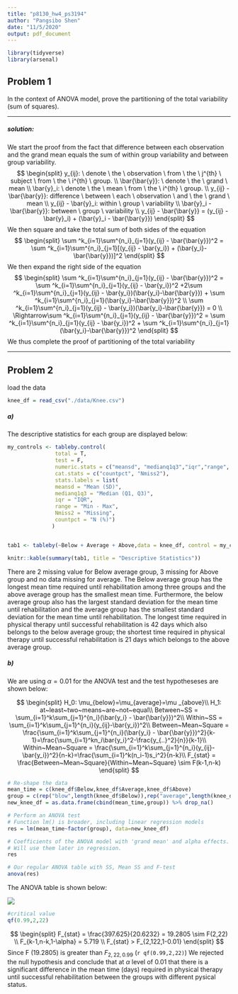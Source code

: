 ```yaml
---
title: "p8130_hw4_ps3194"
author: "Pangsibo Shen"
date: "11/5/2020"
output: pdf_document
---
```


```r
library(tidyverse)
library(arsenal)
```

## **Problem 1**

In the context of ANOVA model, prove the partitioning of the total variability (sum of squares).

------------------------------------

##### **solution:**

We start the proof from the fact that difference between each observation and the grand mean equals the sum of within group variability and between group variability. 
$$
\begin{split}
y_{ij}: \ denote \ the \ observation \ from \ the \ j^{th} \ subject \ from  \ the \  i^{th} \  group. \\
\bar{\bar{y}}: \ denote \ the  \ grand \ mean \\
\bar{y}_i: \ denote \ the  \ mean \ from \ the \ i^{th} \  group. \\
y_{ij} - \bar{\bar{y}}: difference \ between \ each \ observation \ and \ the \ grand \ mean \\
y_{ij} - \bar{y}_i: within \ group \ variability \\
\bar{y}_i - \bar{\bar{y}}: between \ group \ variability \\
y_{ij} - \bar{\bar{y}} = (y_{ij} - \bar{y}_i) + (\bar{y}_i - \bar{\bar{y}}) 
\end{split}
$$
We then square and take the total sum of both sides of the equation
$$
\begin{split}
\sum ^k_{i=1}\sum^{n_i}_{j=1}(y_{ij} - \bar{\bar{y}})^2 = \sum ^k_{i=1}\sum^{n_i}_{j=1}[(y_{ij} - \bar{y_i}) + (\bar{y_i}-\bar{\bar{y}})]^2
\end{split}
$$
We then expand the right side of the equation
$$
\begin{split}
\sum ^k_{i=1}\sum^{n_i}_{j=1}(y_{ij} - \bar{\bar{y}})^2 = \sum ^k_{i=1}\sum^{n_i}_{j=1}(y_{ij} - \bar{y_i})^2 +2\sum ^k_{i=1}\sum^{n_i}_{j=1}(y_{ij} - \bar{y_i})(\bar{y_i}-\bar{\bar{y}}) + \sum ^k_{i=1}\sum^{n_i}_{j=1}(\bar{y_i}-\bar{\bar{y}})^2 \\
\sum ^k_{i=1}\sum^{n_i}_{j=1}(y_{ij} - \bar{y_i})(\bar{y_i}-\bar{\bar{y}}) = 0 \\
\Rightarrow\sum ^k_{i=1}\sum^{n_i}_{j=1}(y_{ij} - \bar{\bar{y}})^2 = \sum ^k_{i=1}\sum^{n_i}_{j=1}(y_{ij} - \bar{y_i})^2  + \sum ^k_{i=1}\sum^{n_i}_{j=1}(\bar{y_i}-\bar{\bar{y}})^2
\end{split}
$$
We thus complete the proof of partitioning of the total variability

------------------

## **Problem 2**

load the data
```r
knee_df = read_csv("./data/Knee.csv")
```

##### **a)**

The descriptive statistics for each group are displayed below:

```r
my_controls <- tableby.control(
               total = T,
               test = F,
               numeric.stats = c("meansd", "medianq1q3","iqr","range", "Nmiss2"),
               cat.stats = c("countpct", "Nmiss2"),
               stats.labels = list(
               meansd = "Mean (SD)",
               medianq1q3 = "Median (Q1, Q3)",
               iqr = "IQR",
               range = "Min - Max",
               Nmiss2 = "Missing",
               countpct = "N (%)")
              )


tab1 <- tableby(~Below + Average + Above,data = knee_df, control = my_controls)

knitr::kable(summary(tab1, title = "Descriptive Statistics"))
```

There are 2 missing value for Below average group, 3 missing for Above group and no data missing for average. The Below average group has the longest mean time required until rehabilitation among three groups and the above average group has the smallest mean time. Furthermore, the below average group also has the largest standard deviation for the mean time until rehabilitation and the average group has the smallest standard deviation for the mean time until rehabilitation. The longest time required in physical therapy until successful rehabilitation is 42 days which also belongs to the below average group; the shortest time required in physical therapy until successful rehabilitation is 21 days which belongs to the above average group. 

##### **b)**
We are using $\alpha = 0.01$ for the ANOVA test and the test hypotheseses are shown below:

$$
\begin{split}
H_0: \mu_{below}=\mu_{average}=\mu _{above}\\
H_1: at~least~two~means~are~not~equal\\
Between~SS = \sum_{i=1}^k\sum_{j=1}^{n_i}(\bar{y_i} - \bar{\bar{y}})^2\\
Within~SS = \sum_{i=1}^k\sum_{j=1}^{n_i}(y_{ij}-\bar{y_i})^2\\
Between~Mean~Square = \frac{\sum_{i=1}^k\sum_{j=1}^{n_i}(\bar{y_i} - \bar{\bar{y}})^2}{k-1}=\frac{\sum_{i=1}^kn_i\bar{y_i}^2-\frac{y_{..}^2}{n}}{k-1}\\
Within~Mean~Square = \frac{\sum_{i=1}^k\sum_{j=1}^{n_i}(y_{ij}-\bar{y_i})^2}{n-k}=\frac{\sum_{i=1}^k(n_i-1)s_i^2}{n-k}\\
F_{stat} = \frac{Between~Mean~Square}{Within~Mean~Square} \sim F(k-1,n-k)
\end{split}
$$

```r
# Re-shape the data
mean_time = c(knee_df$Below,knee_df$Average,knee_df$Above)
group = c(rep("blow",length(knee_df$Below)),rep("average",length(knee_df$Average)),rep("above",length(knee_df$Above)))
new_knee_df = as.data.frame(cbind(mean_time,group)) %>% drop_na()

# Perform an ANOVA test
# Function lm() is broader, including linear regression models
res = lm(mean_time~factor(group), data=new_knee_df)

# Coefficients of the ANOVA model with 'grand mean' and alpha effects.
# Will use them later in regression.
res

# Our regular ANOVA table with SS, Mean SS and F-test
anova(res)
```
The ANOVA table is shown below: 

![](data/ANOVA_table.png)
```r
#critical value
qf(0.99,2,22)

```
$$
\begin{split}
F_{stat} = \frac{397.625}{20.6232} = 19.2805  \sim F(2,22) \\
F_{k-1,n-k,1-\alpha} = 5.719 \\
F_{stat} > F_{2,122,1-0.01}
\end{split}
$$
Since F (19.2805) is greater than $F_{2,22,0.99}$ (`r qf(0.99,2,22)`) We rejected the null hypothesis and conclude that at $\alpha$ level of 0.01 that there is a significant difference in the mean time (days) required in physical therapy until successful rehabilitation between the groups with different pysical status.
